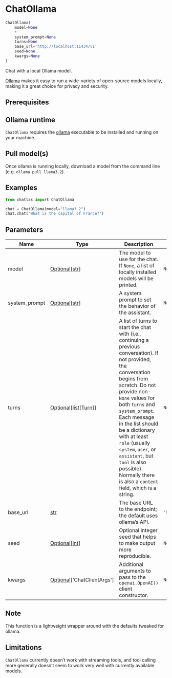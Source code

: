 # ChatOllama { #chatlas.ChatOllama }

```python
ChatOllama(
    model=None
    *
    system_prompt=None
    turns=None
    base_url='http://localhost:11434/v1'
    seed=None
    kwargs=None
)
```

Chat with a local Ollama model.

[Ollama](https://ollama.com) makes it easy to run a wide-variety of
open-source models locally, making it a great choice for privacy
and security.

## Prerequisites {.doc-section .doc-section-prerequisites}


::: {.callout-note}
## Ollama runtime

`ChatOllama` requires the [ollama](https://ollama.com/download) executable
to be installed and running on your machine.
:::

::: {.callout-note}
## Pull model(s)

Once ollama is running locally, download a model from the command line
(e.g. `ollama pull llama3.2`).
:::

## Examples {.doc-section .doc-section-examples}

```python
from chatlas import ChatOllama

chat = ChatOllama(model="llama3.2")
chat.chat("What is the capital of France?")
```

## Parameters {.doc-section .doc-section-parameters}

| Name          | Type                                                                            | Description                                                                                                                                                                                                                                                                                                                                                                                                                 | Default                       |
|---------------|---------------------------------------------------------------------------------|-----------------------------------------------------------------------------------------------------------------------------------------------------------------------------------------------------------------------------------------------------------------------------------------------------------------------------------------------------------------------------------------------------------------------------|-------------------------------|
| model         | [Optional](`typing.Optional`)\[[str](`str`)\]                                   | The model to use for the chat. If `None`, a list of locally installed models will be printed.                                                                                                                                                                                                                                                                                                                               | `None`                        |
| system_prompt | [Optional](`typing.Optional`)\[[str](`str`)\]                                   | A system prompt to set the behavior of the assistant.                                                                                                                                                                                                                                                                                                                                                                       | `None`                        |
| turns         | [Optional](`typing.Optional`)\[[list](`list`)\[[Turn](`chatlas._turn.Turn`)\]\] | A list of turns to start the chat with (i.e., continuing a previous conversation). If not provided, the conversation begins from scratch. Do not provide non-`None` values for both `turns` and `system_prompt`. Each message in the list should be a dictionary with at least `role` (usually `system`, `user`, or `assistant`, but `tool` is also possible). Normally there is also a `content` field, which is a string. | `None`                        |
| base_url      | [str](`str`)                                                                    | The base URL to the endpoint; the default uses ollama's API.                                                                                                                                                                                                                                                                                                                                                                | `'http://localhost:11434/v1'` |
| seed          | [Optional](`typing.Optional`)\[[int](`int`)\]                                   | Optional integer seed that helps to make output more reproducible.                                                                                                                                                                                                                                                                                                                                                          | `None`                        |
| kwargs        | [Optional](`typing.Optional`)\[\'ChatClientArgs\'\]                             | Additional arguments to pass to the `openai.OpenAI()` client constructor.                                                                                                                                                                                                                                                                                                                                                   | `None`                        |

## Note {.doc-section .doc-section-note}

This function is a lightweight wrapper around [](`~chatlas.ChatOpenAI`) with
the defaults tweaked for ollama.

## Limitations {.doc-section .doc-section-limitations}

`ChatOllama` currently doesn't work with streaming tools, and tool calling more
generally doesn't seem to work very well with currently available models.